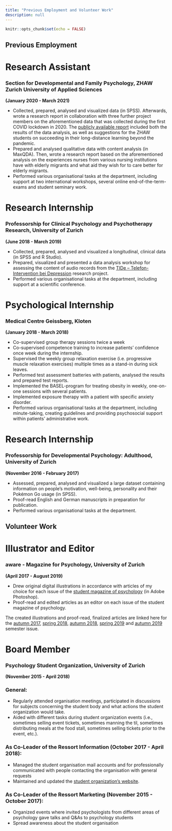 ```yaml
---
title: "Previous Employment and Volunteer Work"
description: null
---
```


```r
knitr::opts_chunk$set(echo = FALSE)
```

## Previous Employment

# Research Assistant


### Section for Developmental and Family Psychology, ZHAW Zurich University of Applied Sciences
**(January 2020 - March 2021)**

- Collected, prepared, analysed and visualized data (in SPSS). Afterwards, wrote a research report in collaboration with three further project members on the aforementioned data that was collected during the first COVID lockdown in 2020. The [publicly available report](https://moodle.zhaw.ch/pluginfile.php/244189/mod_label/intro/Ratgeber_digitales_Lernen_ZHAW.pdf) included both the results of the data analysis, as well as suggestions for the ZHAW students on succeeding in their long-distance learning beyond the pandemic.
- Prepared and analysed qualitative data with content analysis (in MaxQDA). Then, wrote a research report based on the aforementioned analysis on the experiences nurses from various nursing institutions have with elderly migrants and what aid they wish for to care better for elderly migrants. 
- Performed various organisational tasks at the department, including support at two international workshops, several online end-of-the-term-exams and student seminary work. 


# Research Internship


### Professorship for Clinical Psychology and Psychotherapy Research, University of Zurich
**(June 2018 - March 2019)**

- Collected, prepared, analysed and visualized a longitudinal, clinical data (in SPSS and R Studio).
- Prepared, visualized and presented a data analysis workshop for assessing the content of audio records from the [TIDe – Telefon-Intervention bei Depression](https://psychologie.uzh.ch/de/bereiche/hea/klipfor/forschung/abgeschlossene-Forschungsprojekte/TIDe.html) research project. 
- Performed various organisational tasks at the department, including support at a scientific conference.  


# Psychological Internship

### Medical Centre Geissberg, Kloten
**(January 2018 - March 2018)**

- Co-supervised group therapy sessions twice a week
- Co-supervised competence training to increase patients' confidence once week during the internship.
- Supervised the weekly group relaxation exercise (i.e. progressive muscle relaxation exercises) multiple times as a stand-in during sick leaves.
- Performed test assessment batteries with patients, analysed the results and prepared test reports.
- Implemented the BASEL-program for treating obesity in weekly, one-on-one sessions with several patients. 
- Implemented exposure therapy with a patient with specific anxiety disorder. 
- Performed various organisational tasks at the department, including minute-taking, creating guidelines and providing psychosocial support within patients' administrative work.  


# Research Internship

### Professorship for Developmental Psychology: Adulthood, University of Zurich 
**(November 2016 - February 2017)**

- Assessed, prepared, analysed and visualized a large dataset containing information on people's motivation, well-being, personality and their Pokémon Go usage (in SPSS).  
- Proof-read English and German manuscripts in preparation for publication. 
- Performed various organisational tasks at the department. 



## Volunteer Work


# Illustrator and Editor

### aware - Magazine for Psychology, University of Zurich

**(April 2017 - August 2019)**

- Drew original digital illustrations in accordance with articles of my choice for each issue of the [student magazine of psychology](https://aware-psymagazin.ch/) (in Adobe Photoshop). 
- Proof-read and edited articles as an editor on each issue of the student magazine of psychology.

The created illustrations and proof-read, finalized articles are linked here for the [autumn 2017](https://d1pdejp0rn9het.cloudfront.net/assets/aware_HS_17_9f49a8b480.pdf), [spring 2018](https://d1pdejp0rn9het.cloudfront.net/assets/aware_FS_18_a4d56e0274.pdf), [autumn 2018](https://d1pdejp0rn9het.cloudfront.net/assets/aware_HS_18_4a2fb4bc4e.pdf), [spring 2019](https://d1pdejp0rn9het.cloudfront.net/assets/aware_FS_19_db182f69d5.pdf) and [autumn 2019](https://d1pdejp0rn9het.cloudfront.net/assets/aware_HS_19_3f85db41c4.pdf) semester issue. 


# Board Member


### Psychology Student Organization, University of Zurich

**(November 2015 - April 2018)**

### General:

- Regularly attended organisation meetings, participated in discussions for subjects concerning the student body and what actions the student organization would take. 
- Aided with different tasks during student organization events (i.e., sometimes selling event tickets, sometimes manning the til, sometimes distributing meals at the food stall, sometimes selling tickets prior to the event, etc.).

### As Co-Leader of the Ressort Information (October 2017 - April 2018):

- Managed the student organisation mail accounts and for professionally communicated with people contacting the organisation with general requests
- Maintained and updated the [student organization’s website](https://www.faps.ch/). 

### As Co-Leader of the Ressort Marketing (November 2015 - October 2017):

- Organized events where invited psychologists from different areas of psychology gave talks and Q&As to psychology students
- Spread awareness about the student organisation
